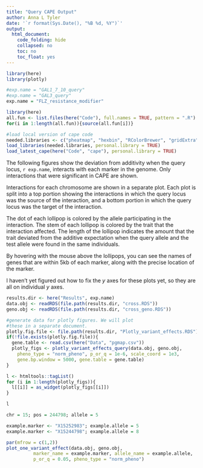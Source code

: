 ```yaml
---
title: "Query CAPE Output"
author: Anna L Tyler
date: '`r format(Sys.Date(), "%B %d, %Y")`'
output: 
  html_document:
    code_folding: hide
    collapsed: no
    toc: no
    toc_float: yes
---
```


```r
library(here)
library(plotly)

#exp.name = "GAL1_7_10_query"
#exp.name = "GAL3_query"
exp.name = "FLZ_resistance_modifier"

```


```r
library(here)
all.fun <- list.files(here("Code"), full.names = TRUE, pattern = ".R")
for(i in 1:length(all.fun)){source(all.fun[i])}
```


```r
#load local version of cape code
needed.libraries <- c("pheatmap", "hexbin", "RColorBrewer", "gridExtra", "ggplot2")
load_libraries(needed.libraries, personal.library = TRUE)
load_latest_cape(here("Code", "cape"), personal.library = TRUE)
```

The following figures show the deviation from additivity when the 
query locus, `r exp.name`, interacts with each marker in the genome.
Only interactions that were significant in CAPE are shown. 

Interactions for each chromosome are shown in a separate plot.
Each plot is split into a top portion showing the interactions
in which the query locus was the source of the interaction, and a
bottom portion in which the query locus was the target of the 
interaction.

The dot of each lollipop is colored by the allele participating 
in the interaction. The stem of each lollipop is colored by the
trait that the interaction affected. The length of the lollipop
indicates the amount that the trait deviated from the additive
expectation when the query allele and the test allele were 
found in the same individuals.

By hovering with the mouse above the lollipops, you can see
the names of genes that are within 5kb of each marker, along
with the precise location of the marker.

I haven't yet figured out how to fix the $y$ axes for these plots
yet, so they are all on individual $y$ axes.

```r
results.dir <- here("Results", exp.name)
data.obj <- readRDS(file.path(results.dir, "cross.RDS"))
geno.obj <- readRDS(file.path(results.dir, "cross_geno.RDS"))

#generate data for plotly figures. We will plot
#these in a separate document. 
plotly.fig.file <- file.path(results.dir, "Plotly_variant_effects.RDS")
if(!file.exists(plotly.fig.file)){
  gene.table <- read.csv(here("Data", "pgmap.csv"))
  plotly_figs <- plotly_variant_effects_query(data.obj, geno.obj, 
    pheno_type = "norm_pheno", p_or_q = 1e-6, scale_coord = 1e3,
    gene.bp.window = 5000, gene.table = gene.table)
}
```

```r

l <- htmltools::tagList()
for (i in 1:length(plotly_figs)){ 
  l[[i]] = as_widget(plotly_figs[[i]])
}

l
```

```r
chr = 15; pos = 244798; allele = 5

example.marker <- "X15252983"; example.allele = 5
example.marker <- "X15244798"; example.allele = 8

par(mfrow = c(1,2))
plot_one_variant_effect(data.obj, geno.obj, 
          marker_name = example.marker, allele_name = example.allele,
          p_or_q = 0.05, pheno_type = "norm_pheno")

```

